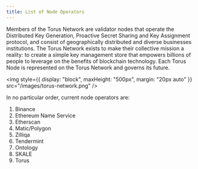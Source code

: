 ```yaml
---
title: List of Node Operators
---
```


<link rel="stylesheet" href="https://cdn.jsdelivr.net/npm/katex@0.11.0/dist/katex.min.css" />

Members of the Torus Network are validator nodes that operate the Distributed Key Generation, Proactive Secret Sharing and Key Assignment protocol,
and consist of geographically distributed and diverse businesses institutions. The Torus Network exists to make their collective mission a reality: to
create a simple key management store that empowers billions of people to leverage on the benefits of blockchain technology. Each Torus Node is
represented on the Torus Network and governs its future.

<img style={{ display: "block", maxHeight: "500px", margin: "20px auto" }} src="/images/torus-network.png" />

In no particular order, current node operators are:

1. Binance
2. Ethereum Name Service
3. Etherscan
4. Matic/Polygon
5. Zilliqa
6. Tendermint
7. Ontology
8. SKALE
9. Torus
